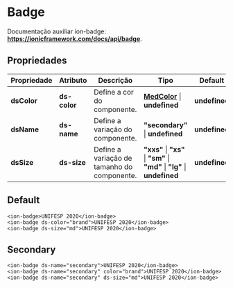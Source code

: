 
<Meta title="Components/Global/Badge/Usage" />

# Badge

Documentação auxiliar ion-badge: **https://ionicframework.com/docs/api/badge**.

## Propriedades

| Propriedade  | Atributo     | Descrição                                   | Tipo                                                                                                                   | Default       |
| ------------ | ------------ | ------------------------------------------- | ---------------------------------------------------------------------------------------------------------------------- | ------------- |
| **dsColor**  | **ds-color** | Define a cor do componente.                 | **[MedColor](http://desenv.ordomederi.com/templarios/?path=/story/enums-enums--page#medcolors)** \| **undefined**      | **undefined** |
| **dsName**   | **ds-name**  | Define a variação do componente.            | **"secondary"**  \| **undefined**                                                                                      | **undefined** |
| **dsSize**   | **ds-size**  | Define a variação de tamanho do componente. | **"xxs"** \| **"xs"** \| **"sm"** \| **"md"** \| **"lg"** \| **undefined**                                             | **undefined** |

## Default

```
<ion-badge>UNIFESP 2020</ion-badge>
<ion-badge ds-color="brand">UNIFESP 2020</ion-badge>
<ion-badge ds-size="md">UNIFESP 2020</ion-badge>
```

## Secondary

```
<ion-badge ds-name="secondary">UNIFESP 2020</ion-badge>
<ion-badge ds-name="secondary" color="brand">UNIFESP 2020</ion-badge>
<ion-badge ds-name="secondary" ds-size="md">UNIFESP 2020</ion-badge>
```
